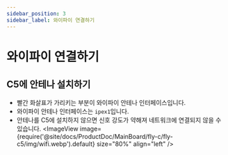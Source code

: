 ```yaml
---
sidebar_position: 3
sidebar_label: 와이파이 연결하기
---
```



# 와이파이 연결하기

## C5에 안테나 설치하기

* 빨간 화살표가 가리키는 부분이 와이파이 안테나 인터페이스입니다.
* 와이파이 안테나 인터페이스는 `ipex1`입니다.
* 안테나를 C5에 설치하지 않으면 신호 강도가 약해져 네트워크에 연결되지 않을 수 있습니다.
<ImageView image={require('@site/docs/ProductDoc/MainBoard/fly-c/fly-c5/img/wifi.webp').default} size="80%" align="left" />  

<WIFI />
